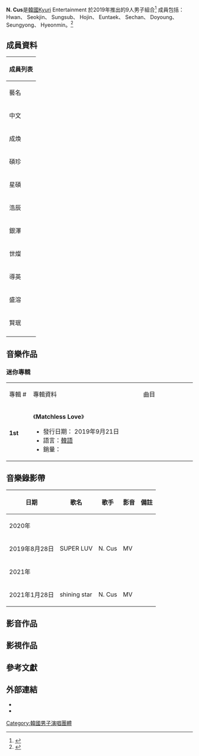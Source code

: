 {{藝人
| 姓名=N.CUS
| 類型 = 組合
| 圖片 =
| 圖片尺寸=
| 外文名 = 엘라스트
| 英文名=N.CUS
| 國籍 = {{KOR}}
| 職業 = [[歌手|歌手]]、[[舞者|舞者]]
| 語言 = [[韓語|韓語]]
| 音樂類型 = [[韓國流行音樂|K-pop]]
| 出道日期 = {{KOR}} {{start date and age|2019|08|26}}
| 出道作品 = 
| 代表作品 = 
| 活躍年代 = 2019年8月26日
| 唱片公司 = KYURI娛樂
| 經紀公司 = 
| 網站 = 
| 現任成員 = Hwan、 Seokjin、 Sungsub、 Hojin、
Euntaek、 Sechan、 Doyoung、 Seungyong、 Hyeonmin
| 獎項 =
}}
'''N. Cus'''是[[韓國|韓國]]Kyuri Entertainment 於2019年推出的9人男子組合<ref>{{Cite news|url=https://kpopintheus.com/music/profiles/n/n-cus/|title=Consisting of Kyuri Entertainment’s EOS, Euntaek, Hojin, Hwan, Hyunmin, IF, Myeong, Seo Seokjin, Soon, Sungsub, Sungyong, and Yuan, N.CUS (No Competitors Under the Sky) debuted on August 26, 2019, with the single “SUPER LUV“.|accessdate=2021-04-26|archive-date=2021-04-28|archive-url=https://web.archive.org/web/20210428212404/https://kpopintheus.com/music/profiles/n/n-cus/|dead-url=no}}</ref>
成員包括：Hwan、 Seokjin、 Sungsub、 Hojin、
Euntaek、 Sechan、 Doyoung、 Seungyong、 Hyeonmin。<ref>{{Cite news|url=https://www.kpopmap.com/kpop-member-profile/ncus/|title=N.CUS means No. Competitors Under the Sky. It is a 12 members boy group who debuted in 2019.|accessdate=2021-04-26|archive-date=2021-04-28|archive-url=https://web.archive.org/web/20210428211915/https://www.kpopmap.com/kpop-member-profile/ncus/|dead-url=no}}</ref>

== 成員資料 ==
{| class=wikitable style="text-align:center" 
! colspan="10"  |成員列表
|- 
! colspan=3 |藝名
! colspan=3 |本名
! rowspan=2 |出生日期<br>出生地
! rowspan=2 |隊內擔當
|-
! 中文
! 韓文
! 羅馬拼音
! 中文
! 韓文
! 羅馬拼音
|-
|成煥|| 환 || Hwan
| 池成煥|| 지성환 || Ji Sunghwan   
|{{birth date and age|1994|4|25}}<br>{{KOR}}
| 主音
|-
|碩珍|| 석진 || SeokJin
|  徐碩珍|| 서석진 ||Seo SeokJin   
|{{birth date and age|1996|4|3}}<br>{{KOR}}
| 副唱
|-
|星碩|| 성섭 || Sungsub
| 嚴星碩|| 임성섭 ||Im Sungsub 
|{{birth date and age|1996|4|3}}<br>{{KOR}}[[全羅北道|全羅北道]][[全州市|全州市]]
| 副唱
|-
|浩辰|| 호진 || Hojin
|  全浩辰|| 전호진 ||Jeon Hojin 
|{{birth date and age|1998|8|8}}<br>{{KOR}}
| 主舞
|-
|銀澤|| 은택 || eun teak
|  韓銀澤|| 한은택 ||won eun teak 
|{{birth date and age|1999|2|23}}<br>{{KOR}}
| 主rapper
|-
|世燦|| 세창 ||Sechan
| 姜世燦|| 강세창 ||Kang Sechan
|{{birth date and age|1999|12|16}}<br>{{KOR}}
| 副唱
|-
|導英|| 도영 ||Doyoung
| 金導英|| 김도영 ||Kim Doyoung
|{{birth date and age|2000|3|25}}<br>{{KOR}}
| 副唱，主舞
|-
|盛溶|| 승용 ||Seungyong
| 李盛溶|| 이승용 ||Lee Seungyong
|{{birth date and age|2001|8|16}}<br>{{KOR}}
| 副唱，主舞
|-
|賢珉|| 현민 ||Hyeonmin
| 朴賢珉|| 박현민 ||Park Hyeonmin 
|{{birth date and age|2003|3|31}}<br>{{KOR}}
| 領舞，忙內
|-
|}

== 音樂作品 ==
=== 迷你專輯 ===
{|class="wikitable" style="text-align:center;"
|- style="background:#FF79BC" style="font-weight:bold;" 
|width="75px"| 專輯 #
|width="500px"| 專輯資料
|width="250px"| 曲目
|- bgcolor="#f2f2f2"
| '''1st'''
|align="left"|《'''Matchless Love'''》
* 發行日期： 2019年9月21日
* 語言：[[韓語|韓語]]
* 銷量：
|align="left" style="font-size: 85%;"|
{{hidden|曲目|
# '''SUPER LUV'''
# Come With Me
# Take Me To Her
# SUPER LUV (Instrumental)
}}
|}

== 音樂錄影帶 ==
{| class="wikitable" 
!日期!!歌名!!歌手!!影音!!備註
|-
!colspan="5"|2020年
|-
| 2019年8月28日
| SUPER LUV
| N. Cus
| MV
|
|-
!colspan="5"|2021年
|-
| 2021年1月28日
| shining star
| N. Cus
| MV
|
|}

== 影音作品 ==
== 影視作品 ==

==參考文獻==
{{reflist}}
== 外部連結 ==
* {{twitter|ncusofficial}}
* {{instagram|n.cusofficial}}

[[Category:韓國男子演唱團體|Category:韓國男子演唱團體]]